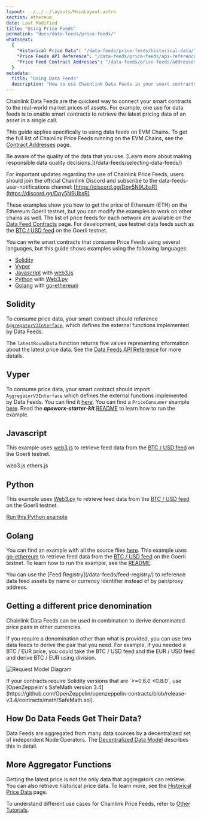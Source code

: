 ---
layout: ../../../layouts/MainLayout.astro
section: ethereum
date: Last Modified
title: "Using Price Feeds"
permalink: "docs/data-feeds/price-feeds/"
whatsnext:
  {
    "Historical Price Data": "/data-feeds/price-feeds/historical-data/",
    "Price Feeds API Reference": "/data-feeds/price-feeds/api-reference/",
    "Price Feed Contract Addresses": "/data-feeds/price-feeds/addresses/",
  }
metadata:
  title: "Using Data Feeds"
  description: "How to use Chainlink Data Feeds in your smart contracts."
---



Chainlink Data Feeds are the quickest way to connect your smart contracts to the real-world market prices of assets. For example, one use for data feeds is to enable smart contracts to retrieve the latest pricing data of an asset in a single call.

This guide applies specifically to using data feeds on EVM Chains. To get the full list of Chainlink Price Feeds running on the EVM Chains, see the [Contract Addresses](/data-feeds/price-feeds/addresses/) page.

<Aside type="caution" title="Select quality data feeds">
  Be aware of the quality of the data that you use. [Learn more about making
  responsible data quality decisions.](/data-feeds/selecting-data-feeds/)
</Aside>

For important updates regarding the use of Chainlink Price Feeds, users should join the official Chainlink Discord and subscribe to the data-feeds-user-notifications channel: [https://discord.gg/Dqy5N9UbsR](https://discord.gg/Dqy5N9UbsR)

These examples show you how to get the price of Ethereum (ETH) on the Ethereum Goerli testnet, but you can modify the examples to work on other chains as well. The list of price feeds for each network are available on the [Data Feed Contracts](/data-feeds/price-feeds/addresses/) page. For development, use testnet data feeds such as the [BTC / USD feed](https://goerli.etherscan.io/address/0xA39434A63A52E749F02807ae27335515BA4b07F7) on the Goerli testnet.

You can write smart contracts that consume Price Feeds using several languages, but this guide shows examples using the following languages:

- [Solidity](#solidity)
- [Vyper](#vyper)
- [Javascript](#javascript) with [web3.js](https://web3js.readthedocs.io/)
- [Python](#python) with [Web3.py](https://web3py.readthedocs.io/en/stable/)
- [Golang](#golang) with [go-ethereum](https://github.com/ethereum/go-ethereum)

## Solidity

To consume price data, your smart contract should reference [`AggregatorV3Interface`](https://github.com/smartcontractkit/chainlink/blob/master/contracts/src/v0.8/interfaces/AggregatorV3Interface.sol), which defines the external functions implemented by Data Feeds.

<CodeSample src="samples/PriceFeeds/PriceConsumerV3.sol" />

The `latestRoundData` function returns five values representing information about the latest price data. See the [Data Feeds API Reference](/data-feeds/price-feeds/api-reference/) for more details.

## Vyper

To consume price data, your smart contract should import `AggregatorV3Interface` which defines the external functions implemented by Data Feeds. You can find it [here](https://github.com/smartcontractkit/apeworx-starter-kit/blob/main/contracts/interfaces/AggregatorV3Interface.vy).
You can find a `PriceConsumer` example [here](https://github.com/smartcontractkit/apeworx-starter-kit/blob/main/contracts/PriceConsumer.vy). Read the _**apeworx-starter-kit**_ [README](https://github.com/smartcontractkit/apeworx-starter-kit) to learn how to run the example.

## Javascript

This example uses [web3.js](https://web3js.readthedocs.io/) to retrieve feed data from the [BTC / USD feed](https://goerli.etherscan.io/address/0xA39434A63A52E749F02807ae27335515BA4b07F7) on the Goerli testnet.

<Tabs client:visible>
  <Fragment slot="tab.1">web3.js</Fragment>
  <Fragment slot="tab.2">ethers.js</Fragment>
  <Fragment slot="panel.1">
    <CodeSample src="samples/PriceFeeds/PriceConsumerV3.js" />
  </Fragment>
  <Fragment slot="panel.2">
    <CodeSample src="samples/PriceFeeds/PriceConsumerV3Ethers.js" />
  </Fragment>
</Tabs>

<LatestPrice
  client:idle
  feedAddress={priceFeedAddresses.btc.usd.goerli.address}
  supportedChain="ETHEREUM_GOERLI"
/>

## Python

This example uses [Web3.py](https://web3py.readthedocs.io/en/stable/) to retrieve feed data from the [BTC / USD feed](https://goerli.etherscan.io/address/0xA39434A63A52E749F02807ae27335515BA4b07F7) on the Goerli testnet.

<CodeSample src="samples/PriceFeeds/PriceConsumerV3.py" />
<div class="remix-callout">
  <a href="https://repl.it/@DwightLyle/GetLatestPriceWeb3PY">
    Run this Python example
  </a>
</div>

## Golang

You can find an example with all the source files [here](https://github.com/smartcontractkit/smart-contract-examples/tree/main/pricefeed-golang). This example uses [go-ethereum](https://github.com/ethereum/go-ethereum) to retrieve feed data from the [BTC / USD feed](https://goerli.etherscan.io/address/0xA39434A63A52E749F02807ae27335515BA4b07F7) on the Goerli testnet.
To learn how to run the example, see the [README](https://github.com/smartcontractkit/smart-contract-examples/blob/main/pricefeed-golang/README.md).

<Aside type="note" title="New Feed Registry">
  You can use the [Feed Registry](/data-feeds/feed-registry/) to reference data
  feed assets by name or currency identifier instead of by pair/proxy address.
</Aside>

## Getting a different price denomination

Chainlink Data Feeds can be used in combination to derive denominated price pairs in other currencies.

If you require a denomination other than what is provided, you can use two data feeds to derive the pair that you need. For example, if you needed a BTC / EUR price, you could take the BTC / USD feed and the EUR / USD feed and derive BTC / EUR using division.

![Request Model Diagram](/images/price-feed-conversion-equation.gif)

<Aside type="caution" title="Important">
If your contracts require Solidity versions that are `>=0.6.0 <0.8.0`, use [OpenZeppelin's SafeMath version 3.4](https://github.com/OpenZeppelin/openzeppelin-contracts/blob/release-v3.4/contracts/math/SafeMath.sol).
</Aside>

<CodeSample src="samples/PriceFeeds/PriceConverter.sol" />

## How Do Data Feeds Get Their Data?

Data Feeds are aggregated from many data sources by a decentralized set of independent Node Operators. The [Decentralized Data Model](/architecture-overview/architecture-decentralized-model/) describes this in detail.

## More Aggregator Functions

Getting the latest price is not the only data that aggregators can retrieve. You can also retrieve historical price data. To learn more, see the [Historical Price Data](/data-feeds/price-feeds/historical-data/) page.

To understand different use cases for Chainlink Price Feeds, refer to [Other Tutorials](/getting-started/other-tutorials/).
